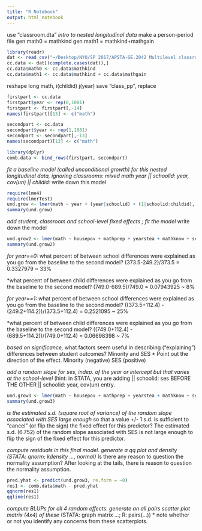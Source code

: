 ```yaml
---
title: "R Notebook"
output: html_notebook
---
```


use "classroom.dta"
*intro to nested longitudinal data
*make a person-period file
gen math0 = mathkind
gen math1 = mathkind+mathgain
```r
library(readr)
dat <- read_csv("~/Desktop/NYU/SP 2017/APSTA-GE.2042 Multilevel classroom.csv")
cc.data <- dat[(complete.cases(dat)),]
cc.data$math0 <- cc.data$mathkind
cc.data$math1 <- cc.data$mathkind + cc.data$mathgain
```

reshape long math, i(childid) j(year)
save "class_pp", replace

```r
firstpart <- cc.data
firstpart$year <- rep(0,1081)
firstpart <- firstpart[,-14]
names(firstpart)[13] <- c("math")

secondpart <- cc.data
secondpart$year <- rep(1,1081)
secondpart <- secondpart[,-13]
names(secondpart)[13] <- c("math")
```

```r
library(dplyr)
comb.data <- bind_rows(firstpart, secondpart)
```


*fit a baseline model (called unconditional growth) for this nested longitudinal data, ignoring classrooms:
mixed math year || schoolid: year, cov(un) || childid:
*write down this model
```r
require(lme4)
require(lmerTest)
und.grow <- lmer(math ~ year + (year|schoolid) + (1|schoolid:childid), data=comb.data)
summary(und.grow)
```


*add student, classroom and school-level fixed effects ; fit the model
*write down the model
```r
und.grow2 <- lmer(math ~ housepov + mathprep + yearstea + mathknow + sex + minority + ses  + year + (year|schoolid) + (1|schoolid:childid), data=comb.data)
summary(und.grow2)
```
*for year==0:
*what percent of between school differences were explained as you go from the baseline to the second model?
(373.5-249.2)/373.5 = 0.3327979 ~ 33%

*what percent of between child differences were explained as you go from the baseline to the second model?
(749.0-689.5)/749.0 = 0.07943925 ~ 8%

*for year==1:
*what percent of between school differences were explained as you go from the baseline to the second model?
((373.5+112.4) - (249.2+114.2))/(373.5+112.4) = 0.2521095 ~ 25%

*what percent of between child differences were explained as you go from the baseline to the second model?
((749.0+112.4) - (689.5+114.2))/(749.0+112.4) = 0.06698398 ~ 7%

*based on significance, 
*  what factors seem useful in describing ("explaining") differences between student outcomes? 
Minority and SES
*    Point out the direction of the effect.
Minority (negative)
SES (positive)


*add a random slope for ses, indep. of the year or intercept but that varies at the school-level 
*   (hint: in STATA, you are adding || schoolid: ses BEFORE THE OTHER || schoolid: year, cov(un) entry.

```r
und.grow3 <- lmer(math ~ housepov + mathprep + yearstea + mathknow + sex + minority + ses+(0+ses|schoolid)+ year + (year|schoolid) + (1|schoolid:childid), data=comb.data)
summary(und.grow3)
```


*is the estimated s.d. (square root of variance) of the random slope associated with SES large enough 
*  so that a value +/- 1 s.d. is sufficient to "cancel" (or flip the sign) the fixed effect for this predictor?
The estimated s.d. (6.752) of the random slope associated with SES is not large enough to flip the sign of the fixed effect for this predictor.

*compute residuals in this final model.  generate a qq plot and density (STATA: qnorm; kdensity ..., normal) 
*Is there any reason to question the normality assumption?
After looking at the tails, there is reason to question the normality assumption. 
```r
pred.yhat <- predict(und.grow3, re.form = ~0)
res1 <- comb.data$math - pred.yhat
qqnorm(res1)
qqline(res1)
```


*compute BLUPs for all 4 random effects.  generate an all pairs scatter plot matrix (4x4) of these 
*  (STATA: graph matrix ...; R: pairs(...))
* note whether or not you identify any concerns from these scatterplots.